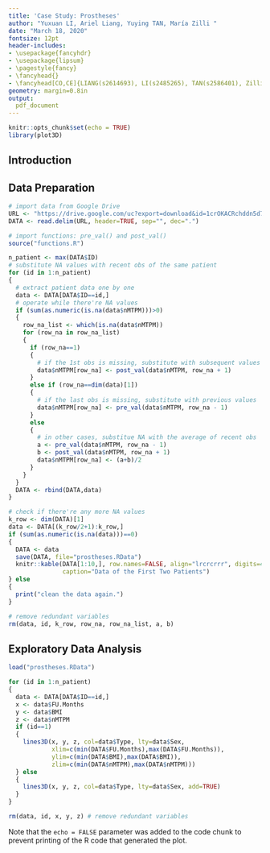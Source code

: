 ---
title: 'Case Study: Prostheses'
author: "Yuxuan LI, Ariel Liang, Yuying TAN, María Zilli "
date: "March 18, 2020"
fontsize: 12pt
header-includes:
- \usepackage{fancyhdr}
- \usepackage{lipsum}
- \pagestyle{fancy}
- \fancyhead{}
- \fancyhead[CO,CE]{LIANG(s2614693), LI(s2485265), TAN(s2586401), Zilli(s2261030}
geometry: margin=0.8in
output: 
  pdf_document
---

```{r setup, include=FALSE}
knitr::opts_chunk$set(echo = TRUE)
library(plot3D)
```

## Introduction


## Data Preparation


```{r import data, include=TRUE}
# import data from Google Drive
URL <- "https://drive.google.com/uc?export=download&id=1crOKACRchddn5d7vV5aeASGAKuIw5diq"
DATA <- read.delim(URL, header=TRUE, sep="", dec=".")
```


```{r NA values, include=TRUE}
# import functions: pre_val() and post_val()
source("functions.R")

n_patient <- max(DATA$ID)
# substitute NA values with recent obs of the same patient
for (id in 1:n_patient)
{
  # extract patient data one by one
  data <- DATA[DATA$ID==id,]
  # operate while there're NA values
  if (sum(as.numeric(is.na(data$nMTPM)))>0)
  {
    row_na_list <- which(is.na(data$nMTPM))
    for (row_na in row_na_list)
    {
      if (row_na==1)
      {
        # if the 1st obs is missing, substitute with subsequent values
        data$nMTPM[row_na] <- post_val(data$nMTPM, row_na + 1)
      } 
      else if (row_na==dim(data)[1])
      {
        # if the last obs is missing, substitute with previous values
        data$nMTPM[row_na] <- pre_val(data$nMTPM, row_na - 1)
      }
      else 
      {
        # in other cases, substitue NA with the average of recent obs
        a <- pre_val(data$nMTPM, row_na - 1)
        b <- post_val(data$nMTPM, row_na + 1)
        data$nMTPM[row_na] <- (a+b)/2
      }
    }
  }
  DATA <- rbind(DATA,data)
}

# check if there're any more NA values
k_row <- dim(DATA)[1]
data <- DATA[(k_row/2+1):k_row,]
if (sum(as.numeric(is.na(data)))==0)
{
  DATA <- data
  save(DATA, file="prostheses.RData")
  knitr::kable(DATA[1:10,], row.names=FALSE, align="lrcrcrrr", digits=4,
               caption="Data of the First Two Patients")
} else
{
  print("clean the data again.")
}

# remove redundant variables
rm(data, id, k_row, row_na, row_na_list, a, b)
```

## Exploratory Data Analysis



```{r visualization, include=TRUE}
load("prostheses.RData")

for (id in 1:n_patient)
{
  data <- DATA[DATA$ID==id,]
  x <- data$FU.Months
  y <- data$BMI
  z <- data$nMTPM
  if (id==1)
  {
    lines3D(x, y, z, col=data$Type, lty=data$Sex, 
            xlim=c(min(DATA$FU.Months),max(DATA$FU.Months)),
            ylim=c(min(DATA$BMI),max(DATA$BMI)),
            zlim=c(min(DATA$nMTPM),max(DATA$nMTPM)))
  } else
  {
    lines3D(x, y, z, col=data$Type, lty=data$Sex, add=TRUE)
  }
}

rm(data, id, x, y, z) # remove redundant variables
```

Note that the `echo = FALSE` parameter was added to the code chunk to prevent printing of the R code that generated the plot.
